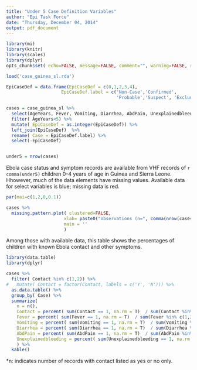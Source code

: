 ```yaml
---
title: "Under 5 Case Definition Variables"
author: "Epi Task Force"
date: "Thursday, December 04, 2014"
output: pdf_document
---
```


```r
library(mi)
library(knitr)
library(scales)
library(dplyr)
opts_chunk$set( echo=FALSE, message=FALSE, comment="", warning=FALSE, results='asis')

load('case_guinea_sl.rda')

EpiCaseDef = data.frame(EpiCaseDef = c(0,1,2,3,4),
                     EpiCaseDef.label = c('Non-Case','Confirmed',
                                          'Probable','Suspect', 'Excluded'))

cases = case_guinea_sl %>% 
  select(AgeYears, Fever, Vomiting, Diarrhea, AbdPain, Unexplainedbleeding, Contact, EpiCaseDef) %>%
  filter( AgeYears<5) %>% 
  mutate( EpiCaseDef = as.integer(EpiCaseDef)) %>%
  left_join(EpiCaseDef)  %>%
  rename( Case = EpiCaseDef.label) %>%
  select(-EpiCaseDef)


under5 = nrow(cases)
```

Ebola case status and symptom records are available from VHF records of `r comma(under5)` children 0-4 years of age in Guinea and Sierra Leone. Hhowever, much of the data elements have missing values.  Available data for select variables is blue; missing data is red.


```r

par(mai=c(1,2,0,0.1))

cases %>% 
  missing.pattern.plot( clustered=FALSE,
                      xlab= paste0("observations (n=", comma(nrow(cases)), ")" ),
                      main = ''
                      )

```

Among those with available data, this table shows the percentages of children with known Ebola contact and other symptoms.

```r
library(data.table)
library(dplyr)

cases %>% 
  filter( Contact %in% c(1,2)) %>% 
#   mutate( Contact = factor(Contact, labels = c('Y', 'N'))) %>%
  as.data.table() %>%
  group_by( Case) %>%
  summarize( 
    n = n(),
    Contact = percent( sum(Contact == 1, na.rm = T)  / sum(Contact %in% c(1,2), na.rm = T) ) ,
    Fever = percent( sum(Fever == 1, na.rm = T)  / sum(Fever %in% c(1,2), na.rm = T) ) , 
    Vomiting = percent( sum(Vomiting == 1, na.rm = T)  / sum(Vomiting %in% c(1,2), na.rm = T) ) , 
    Diarrhea = percent( sum(Diarrhea == 1, na.rm = T)  / sum(Diarrhea %in% c(1,2), na.rm = T) ) , 
    AbdPain = percent( sum(AbdPain == 1, na.rm = T)  / sum(AbdPain %in% c(1,2), na.rm = T) ) , 
    Unexplainedbleeding = percent( sum(Unexplainedbleeding == 1, na.rm = T)  / sum(Unexplainedbleeding %in% c(1,2), na.rm = T) ) 
    ) %>%
  kable()


```

*n: indicates number of records with contact listed as yes or no only.  

